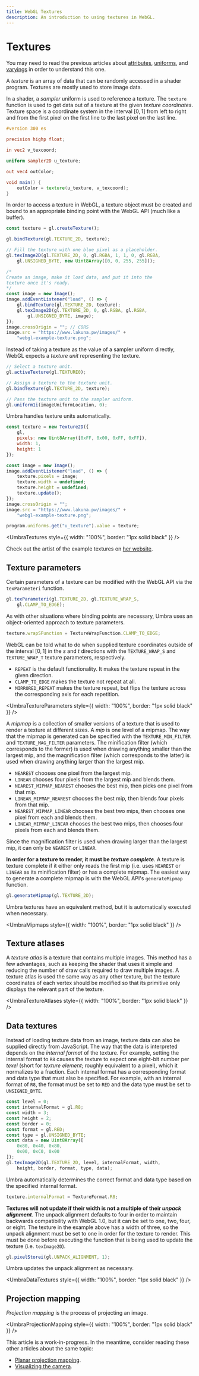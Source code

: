 ```yaml
---
title: WebGL Textures
description: An introduction to using textures in WebGL.
---
```

# Textures

You may need to read the previous articles about
[attributes](/webgl/attributes),
[uniforms](/webgl/uniforms), and
[varyings](/webgl/varyings) in order to understand this
one.

A *texture* is an array of data that can be randomly
accessed in a shader program. Textures are mostly used to
store image data.

In a shader, a *sampler* uniform is used to reference a
texture. The `texture` function is used to get data out of
a texture at the given *texture coordinates*. Texture
space is a coordinate system in the interval $[0,1]$ from
left to right and from the first pixel on the first line
to the last pixel on the last line.

```glsl
#version 300 es

precision highp float;

in vec2 v_texcoord;

uniform sampler2D u_texture;

out vec4 outColor;

void main() {
	outColor = texture(u_texture, v_texcoord);
}
```

In order to access a texture in WebGL, a texture object
must be created and bound to an appropriate binding point
with the WebGL API (much like a buffer).

```js
const texture = gl.createTexture();

gl.bindTexture(gl.TEXTURE_2D, texture);

// Fill the texture with one blue pixel as a placeholder.
gl.texImage2D(gl.TEXTURE_2D, 0, gl.RGBA, 1, 1, 0, gl.RGBA,
	gl.UNSIGNED_BYTE, new Uint8Array([0, 0, 255, 255]));

/*
Create an image, make it load data, and put it into the
texture once it's ready.
*/
const image = new Image();
image.addEventListener("load", () => {
	gl.bindTexture(gl.TEXTURE_2D, texture);
	gl.texImage2D(gl.TEXTURE_2D, 0, gl.RGBA, gl.RGBA,
		gl.UNSIGNED_BYTE, image);
});
image.crossOrigin = ""; // CORS
image.src = "https://www.lakuna.pw/images/" +
	"webgl-example-texture.png";
```

Instead of taking a texture as the value of a sampler
uniform directly, WebGL expects a *texture unit*
representing the texture.

```js
// Select a texture unit.
gl.activeTexture(gl.TEXTURE0);

// Assign a texture to the texture unit.
gl.bindTexture(gl.TEXTURE_2D, texture);

// Pass the texture unit to the sampler uniform.
gl.uniform1i(imageUniformLocation, 0);
```

Umbra handles texture units automatically.

```js
const texture = new Texture2D({
	gl,
	pixels: new Uint8Array([0xFF, 0x00, 0xFF, 0xFF]),
	width: 1,
	height: 1
});

const image = new Image();
image.addEventListener("load", () => {
	texture.pixels = image;
	texture.width = undefined;
	texture.height = undefined;
	texture.update();
});
image.crossOrigin = "";
image.src = "https://www.lakuna.pw/images/" +
	"webgl-example-texture.png";

program.uniforms.get("u_texture").value = texture;
```


<UmbraTextures style={{ width: "100%", border: "1px solid black" }} />

Check out the artist of the example textures on
[her website](https://www.xanycki.art/).

## Texture parameters

Certain parameters of a texture can be modified with the
WebGL API via the `texParameteri` function.

```js
gl.texParameteri(gl.TEXTURE_2D, gl.TEXTURE_WRAP_S,
	gl.CLAMP_TO_EDGE);
```

As with other situations where binding points are
necessary, Umbra uses an object-oriented approach to
texture parameters.

```js
texture.wrapSFunction = TextureWrapFunction.CLAMP_TO_EDGE;
```

WebGL can be told what to do when supplied texture
coordinates outside of the interval $[0,1]$ in the $s$ and
$t$ directions with the `TEXTURE_WRAP_S` and
`TEXTURE_WRAP_T` texture parameters, respectively.

- `REPEAT` is the default functionality. It makes the
texture repeat in the given direction.
- `CLAMP_TO_EDGE` makes the texture not repeat at all.
- `MIRRORED_REPEAT` makes the texture repeat, but flips
the texture across the corresponding axis for each
repetition.


<UmbraTextureParameters style={{ width: "100%", border: "1px solid black" }} />

A *mipmap* is a collection of smaller versions of a texture
that is used to render a texture at different sizes. A
*mip* is one level of a mipmap. The way that the mipmap is
generated can be specified with the `TEXTURE_MIN_FILTER`
and `TEXTURE_MAG_FILTER` parameters. The minification
filter (which corresponds to the former) is used when
drawing anything smaller than the largest mip, and the
magnification filter (which corresponds to the latter) is
used when drawing anything larger than the largest mip.

- `NEAREST` chooses one pixel from the largest mip.
- `LINEAR` chooses four pixels from the largest mip and
blends them.
- `NEAREST_MIPMAP_NEAREST` chooses the best mip, then picks
one pixel from that mip.
- `LINEAR_MIPMAP_NEAREST` chooses the best mip, then blends
four pixels from that mip.
- `NEAREST_MIPMAP_LINEAR` chooses the best two mips, then
chooses one pixel from each and blends them.
- `LINEAR_MIPMAP_LINEAR` chooses the best two mips, then
chooses four pixels from each and blends them.

Since the magnification filter is used when drawing larger
than the largest mip, it can only be `NEAREST` or `LINEAR`.

**In order for a texture to render, it must be *texture
complete***. A texture is texture complete if it either
only reads the first mip (i.e. uses `NEAREST` or `LINEAR`
as its minification filter) or has a complete mipmap. The
easiest way to generate a complete mipmap is with the WebGL
API's `generateMipmap` function.

```js
gl.generateMipmap(gl.TEXTURE_2D);
```

Umbra textures have an equivalent method, but it is
automatically executed when necessary.


<UmbraMipmaps style={{ width: "100%", border: "1px solid black" }} />

## Texture atlases

A *texture atlas* is a texture that contains multiple
images. This method has a few advantages, such as keeping
the shader that uses it simple and reducing the number of
draw calls required to draw multiple images. A texture
atlas is used the same way as any other texture, but the
texture coordinates of each vertex should be modified so
that its primitive only displays the relevant part of the
texture.


<UmbraTextureAtlases style={{ width: "100%", border: "1px solid black" }} />

## Data textures

Instead of loading texture data from an image, texture data
can also be supplied directly from JavaScript. The way that
the data is interpreted depends on the *internal format* of
the texture. For example, setting the internal format to
`R8` causes the texture to expect one eight-bit number per
*texel* (short for *texture element*; roughly equivalent to
a pixel), which it normalizes to a fraction. Each internal
format has a corresponding format and data type that must
also be specified. For example, with an internal format of
`R8`, the format must be set to `RED` and the data type
must be set to `UNSIGNED_BYTE`.

```js
const level = 0;
const internalFormat = gl.R8;
const width = 3;
const height = 2;
const border = 0;
const format = gl.RED;
const type = gl.UNSIGNED_BYTE;
const data = new Uint8Array([
	0x80, 0x40, 0x80,
	0x00, 0xC0, 0x00
]);
gl.texImage2D(gl.TEXTURE_2D, level, internalFormat, width,
	height, border, format, type, data);
```

Umbra automatically determines the correct format and data
type based on the specified internal format.

```js
texture.internalFormat = TextureFormat.R8;
```

**Textures will not update if their width is not a
multiple of their *unpack alignment***. The unpack
alignment defaults to four in order to maintain
backwards compatibility with WebGL 1.0, but it can be set
to one, two, four, or eight. The texture in the example
above has a width of three, so the unpack alignment must be
set to one in order for the texture to render. This must be
done before executing the function that is being used to
update the texture (i.e. `texImage2D`).

```js
gl.pixelStorei(gl.UNPACK_ALIGNMENT, 1);
```

Umbra updates the unpack alignment as necessary.


<UmbraDataTextures style={{ width: "100%", border: "1px solid black" }} />

## Projection mapping

*Projection mapping* is the process of projecting an image.


<UmbraProjectionMapping style={{ width: "100%", border: "1px solid black" }} />

This article is a work-in-progress. In the meantime,
consider reading these other articles about the same topic:

- [Planar projection mapping](https://webgl2fundamentals.org/webgl/lessons/webgl-planar-projection-mapping.html).
- [Visualizing the camera](https://webgl2fundamentals.org/webgl/lessons/webgl-visualizing-the-camera.html).
